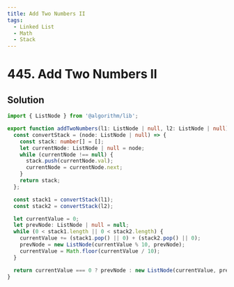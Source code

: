 ```yaml
---
title: Add Two Numbers II
tags:
  - Linked List
  - Math
  - Stack
---
```


# 445. Add Two Numbers II

<Badges>
  <LevelBadge level="medium" />
  <TopicBadge name="Linked List" slug="linked-list" />
  <TopicBadge name="Math" slug="math" />
  <TopicBadge name="Stack" slug="stack" />
</Badges>

## Solution

```typescript filename="solution.ts" copy
import { ListNode } from '@algorithm/lib';

export function addTwoNumbers(l1: ListNode | null, l2: ListNode | null): ListNode | null {
  const convertStack = (node: ListNode | null) => {
    const stack: number[] = [];
    let currentNode: ListNode | null = node;
    while (currentNode !== null) {
      stack.push(currentNode.val);
      currentNode = currentNode.next;
    }
    return stack;
  };

  const stack1 = convertStack(l1);
  const stack2 = convertStack(l2);

  let currentValue = 0;
  let prevNode: ListNode | null = null;
  while (0 < stack1.length || 0 < stack2.length) {
    currentValue += (stack1.pop() || 0) + (stack2.pop() || 0);
    prevNode = new ListNode(currentValue % 10, prevNode);
    currentValue = Math.floor(currentValue / 10);
  }

  return currentValue === 0 ? prevNode : new ListNode(currentValue, prevNode);
}
```

<ProblemLink
  codingSite="leetcode"
  href="https://leetcode.com/problems/add-two-numbers-ii"
  title="Add Two Numbers II"
/>
